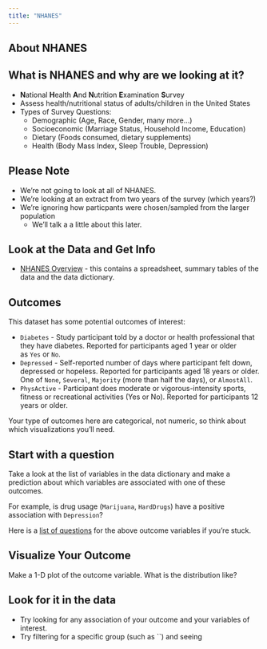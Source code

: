```yaml
---
title: "NHANES"
---
```


## About NHANES

## What is NHANES and why are we looking at it?

- **N**ational **H**ealth **A**nd **N**utrition **E**xamination **S**urvey
- Assess health/nutritional status of adults/children in the United States
- Types of Survey Questions:
    + Demographic (Age, Race, Gender, many more...)
    + Socioeconomic (Marriage Status, Household Income, Education)
    + Dietary (Foods consumed, dietary supplements)
    + Health (Body Mass Index, Sleep Trouble, Depression)

## Please Note

- We're not going to look at all of NHANES.
- We're looking at an extract from two years of the survey (which years?)
- We're ignoring how particpants were chosen/sampled from the larger population
    + We'll talk a a little about this later.
    
## Look at the Data and Get Info

- [NHANES Overview](nhanes_overview.qmd) - this contains a spreadsheet, summary tables of the data and the data dictionary. 

## Outcomes

This dataset has some potential outcomes of interest:

-   `Diabetes` - Study participant told by a doctor or health professional that they have diabetes. Reported for participants aged 1 year or older as `Yes` or `No`. 
-   `Depressed` - Self-reported number of days where participant felt down, depressed or hopeless. Reported for participants aged 18 years or older. One of `None`, `Several`, `Majority` (more than half the days), or `AlmostAll`. 
-   `PhysActive` - Participant does moderate or vigorous-intensity sports, fitness or recreational activities (Yes or No). Reported for participants 12 years or older.<br>

Your type of outcomes here are categorical, not numeric, so think about which visualizations you'll need.

## Start with a question

Take a look at the list of variables in the data dictionary and make a prediction about which variables are associated with one of these outcomes. 

For example, is drug usage (`Marijuana`, `HardDrugs`) have a positive association with `Depression`?

Here is a [list of questions](explore.qmd) for the above outcome variables if you're stuck.

## Visualize Your Outcome

Make a 1-D plot of the outcome variable. What is the distribution like?

## Look for it in the data

- Try looking for any association of your outcome and your variables of interest.
- Try filtering for a specific group (such as ``) and seeing 

